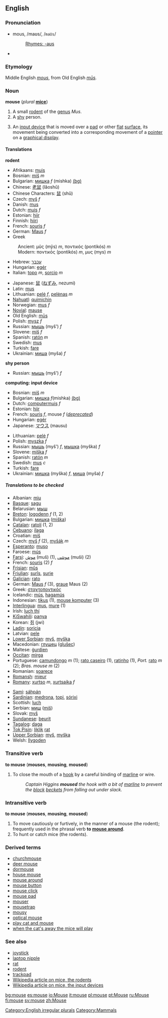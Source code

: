 ==English==

===Pronunciation===
*mous, /maʊs/, /<tt>maUs</tt>/
*:[[Rhymes:English:-aʊs|Rhymes: -aʊs]]
*{{audio|en-us-mouse.ogg|Audio (US)}}

===Etymology===
Middle English ''[[mous]]'', from Old English ''[[mus|mūs]].''

===Noun===
'''mouse''' (''plural'' '''[[mice]]''')

#A small [[rodent]] of the [[genus]] ''Mus''.
#A [[shy]] person.
#{{computing}} An [[input device]] that is moved over a [[pad]] or other [[flat]] [[surface]], its movement being converted into a corresponding movement of a [[pointer]] on a [[graphical display]].

====Translations====
'''rodent'''
{{top}}
*Afrikaans: [[muis]]
*Bosnian: [[miš]] ''m''
*Bulgarian: [[мишка]] ''f'' (mishka) [[:bg:мишка|(bg)]] 
*Chinese: [[老鼠]] (lăoshŭ)
*Chinese Characters: [[鼠]]  (shǔ)
*Czech: [[myš]] ''f''
*Danish: [[mus#Danish|mus]]
*Dutch: [[muis]] ''f''
*Estonian: [[hiir]]
*Finnish: [[hiiri]]
*French: [[souris]] ''f''
*German: [[Maus]] ''f''
*Greek
:Ancient: μῦς (mŷs) ''m'', ποντικός (pontikós) ''m''
:Modern: ποντικός (pontikós) ''m'', μυς (mys) ''m''
*Hebrew: [[עכבר]]
*Hungarian: [[egér]]
*Italian: [[topo]] ''m'', [[sorcio]] ''m''<!--this means "rat": [[ratto]] ''m''-->

{{mid}}
<!--Put translations for languages from J to Z here-->
*Japanese: [[鼠]] ([[ねずみ]], nezumi)
*Latin: [[mus]]
*Lithuanian: [[pelė]] ''f'', [[pelėnas]] ''m''
*[[Nahuatl]]: [[quimichin]]
*Norwegian: [[mus#Norwegian|mus]] ''f''
*[[Novial]]: [[mause]]
*Old English: [[mus#Old English|mūs]]
*Polish: [[mysz]] ''f''
*Russian: [[мышь]] (myš') ''f''
*Slovene: [[miš]] ''f''
*Spanish: [[ratón]] ''m''
*Swedish: [[mus#Swedish|mus]]
*Turkish: [[fare]]
*Ukrainian: [[миша]] (myša) ''f''
{{bottom}}

'''shy person'''
{{top}}
*Russian: [[мышь]] (myš') ''f''
{{bottom}}

'''computing: input device'''
{{top}}
*Bosnian: [[miš]] ''m''
*Bulgarian: [[мишка]] ''f''(mishka) [[:bg:мишка|(bg)]] 
*Dutch: [[computermuis]] ''f''
*Estonian: [[hiir]]
*French: [[souris]] ''f'', mouse ''f'' (''[[deprecate]]d'')
*Hungarian: [[egér]]
*Japanese: [[マウス]] (mausu)
{{mid}}
*Lithuanian: [[pelė]] ''f''
*Polish: [[myszka]] ''f''
*Russian: [[мышь]] (myš') ''f'', [[мышка]] (myška) ''f''
*Slovene: [[miška]] ''f''
*Spanish: [[ratón]] ''m''
*Swedish: [[mus#Swedish|mus]] ''c''
*Turkish: [[fare]]
*Ukrainian: [[мишка]] (myška) ''f'', [[миша]] (myša) ''f''
{{bottom}}

=====Translations to be checked=====
<!--Remove this section once all of the translations below have been moved into the tables above.-->
{{checktrans}}

*Albanian: [[miu]]
*[[Basque]]: [[sagu]]
*Belarusian: [[мыш]]
*[[Breton]]: [[logodenn]] ''f'' (1, 2)
*Bulgarian: [[мишка]] ([[miška]])
*[[Catalan]]: [[ratolí]] (1, 2)
*[[Cebuano]]: [[ilaga]]
*Croatian: [[miš]]
*Czech: [[myš]] ''f'' (2), [[myšák]] ''m''
*[[Esperanto]]: [[muso]]
*Faroese: [[mús]]
*[[Farsi]]: [[موش]] (muš) (1), [[موشی]] (muši) (2)
*French: [[souris]] (2) ''f''
*[[Frisian]]: [[mûs]]
*[[Friulian]]: [[surîs]], [[surie]]
*[[Galician]]: [[rato]]
*German: [[Maus]] ''f'' (3), [[grau]]e Maus (2)
*Greek: [[σταχτοποντικός]]
*Icelandic: [[mús]], [[hagamús]]
*Indonesian: [[tikus]] (1), [[mouse komputer]] (3)
*[[Interlingua]]: [[mus]], [[mure]] (1)
*Irish: [[luch thí]]
*[[KiSwahili]]: [[panya]]
*Korean: [[쥐]] (jwi)
*[[Ladin]]: [[soricia]]
*Latvian: [[pele]]
*[[Lower Sorbian]]: [[myš]], [[myška]]
*Macedonian: [[глушец]] ([[glušec]])
*Maltese: [[ġurdien]]
*[[Occitan]]: [[mirga]]
*Portuguese: [[camundongo]] ''m'' (1); [[rato caseiro]] (1), [[ratinho]] (1), ''Port.'' [[rato]] ''m'' (2); ''Bras.'' ''mouse'' ''m'' (2)
*Romanian: [[şoarece]]
*[[Romansh]]: [[mieur]]
*[[Romany]]: [[xurtso]] ''m'', [[xurtsaika]] ''f''

*[[Sami]]: [[sáhpán]]
*[[Sardinian]]: [[medrona]], [[topi]], [[sórixi]]
*Scottish: [[luch]]
*Serbian: [[миш]] ([[miš]])
*Slovak: [[myš]]
*[[Sundanese]]: [[beurit]]
*[[Tagalog]]: [[daga]]
*[[Tok Pisin]]: [[liklik]] [[rat]]
*[[Upper Sorbian]]: [[myš]], [[myška]]
*Welsh: [[llygoden]]

===Transitive verb===
'''to mouse''' ('''mouses''', '''mousing''', '''moused''')

#{{nautical}} To close the mouth of a [[hook]] by a careful binding of [[marline]] or wire.
#:''Captain Higgins '''moused''' the hook with a bit of [[marline]] to prevent the [[block]] [[becket]]s from falling out under slack.''

===Intransitive verb===
'''to mouse''' ('''mouses''', '''mousing''', '''moused''')

# To move cautiously or furtively, in the manner of a mouse (the rodent); frequently used in the phrasal verb '''to [[mouse around]]'''.
# To hunt or catch mice (the rodents).
<!--Disputed:
# {{computing}} To operate a [[computer]] using a mouse (the input device).
-->

===Derived terms===
*[[churchmouse]]
*[[deer mouse]]
*[[dormouse]]
*[[house mouse]]
*[[mouse around]]
*[[mouse button]]
*[[mouse click]]
*[[mouse pad]]
*[[mouser]]
*[[mousetrap]]
*[[mousy]]
*[[optical mouse]]
*[[play cat and mouse]]
*[[when the cat's away the mice will play]]

=== See also ===
*[[joystick]]
*[[laptop nipple]]
*[[rat]]
*[[rodent]]
*[[trackpad]]
*[[w:mouse|Wikipedia article on mice, the rodents]]
*[[w:computer_mouse|Wikipedia article on mice, the input devices]]

[[Category:English irregular plurals]]
[[Category:Mammals]]

[[bg:mouse]]
[[es:mouse]]
[[io:Mouse]]
[[it:mouse]]
[[pl:mouse]]
[[pt:Mouse]]
[[ru:Mouse]]
[[fi:mouse]]
[[sv:mouse]]
[[zh:Mouse]]